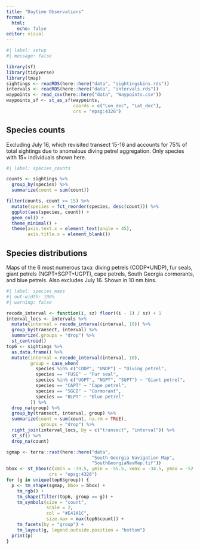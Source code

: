 ```yaml
---
title: "Daytime Observations"
format: 
  html:
    echo: false
editor: visual
---
```


```r
#| label: setup
#| message: false

library(sf)
library(tidyverse)
library(tmap)
sightings <- readRDS(here::here("data", "sightingsbins.rds"))
intervals <- readRDS(here::here("data", "intervals.rds"))
waypoints <- read_csv(here::here("data", "Waypoints.csv"))
waypoints_sf <- st_as_sf(waypoints, 
                         coords = c("Lon_dec", "Lat_dec"),
                         crs = "epsg:4326")
```

## **Species counts**

Excluding July 16, which revisited transect 15-16 and accounts for 75% of total sightings due to anomalous diving petrel aggregation. Only species with 15+ individuals shown here.

```r
#| label: species_counts

counts <- sightings %>% 
  group_by(species) %>% 
  summarize(count = sum(count))

filter(counts, count >= 15) %>% 
  mutate(species = fct_reorder(species, desc(count))) %>% 
  ggplot(aes(species, count)) +
  geom_col() +
  theme_minimal() +
  theme(axis.text.x = element_text(angle = 45),
        axis.title.x = element_blank())

```

## Species distributions

Maps of the 6 most numerous taxa: diving petrels (CODP+UNDP), fur seals, giant petrels (NGPT+SGPT+UGPT), cape petrels, South Georgia cormorants, and blue petrels. Also excludes July 16. Shown in 10 nm bins.

```r
#| label: species_maps
#| out-width: 100%
#| warning: false

recode_interval <- function(i, sz) floor((i - 1) / sz) + 1
interval_locs <- intervals %>%
  mutate(interval = recode_interval(interval, 10)) %>%
  group_by(transect, interval) %>%
  summarize(.groups = "drop") %>%
  st_centroid()
top6 <- sightings %>%
  as.data.frame() %>%
  mutate(interval = recode_interval(interval, 10),
         group = case_when(
           species %in% c("CODP", "UNDP") ~ "Diving petrel",
           species == "FUSE" ~ "Fur seal",
           species %in% c("UGPT", "NGPT", "SGPT") ~ "Giant petrel",
           species == "CAPT" ~ "Cape petrel",
           species == "SGCO" ~ "Cormorant",
           species == "BLPT" ~ "Blue petrel"
         )) %>%
  drop_na(group) %>%
  group_by(transect, interval, group) %>%
  summarize(count = sum(count, na.rm = TRUE),
            .groups = "drop") %>%
  right_join(interval_locs, by = c("transect", "interval")) %>%
  st_sf() %>% 
  drop_na(count)

sgmap <- terra::rast(here::here("data", 
                                "South Georgia Navigation Map", 
                                "SouthGeorgiaNavMap.tif"))
bbox <- st_bbox(c(xmin = -39.5, ymin = -55.5, xmax = -34.5, ymax = -52.5),
                crs = "epsg:4326")
for (g in unique(top6$group)) {
  p <- tm_shape(sgmap, bbox = bbox) +
    tm_rgb() +
    tm_shape(filter(top6, group == g)) +
    tm_symbols(size = "count",
               scale = 2,
               col = "#E41A1C",
               size.max = max(top6$count)) +
    tm_facets(by = "group") +
    tm_layout(g, legend.outside.position = "bottom")
  print(p)
}

```
